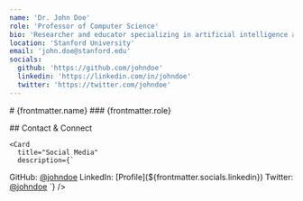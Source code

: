 ```yaml
---
name: 'Dr. John Doe'
role: 'Professor of Computer Science'
bio: 'Researcher and educator specializing in artificial intelligence and its applications in education.'
location: 'Stanford University'
email: 'john.doe@stanford.edu'
socials:
  github: 'https://github.com/johndoe'
  linkedin: 'https://linkedin.com/in/johndoe'
  twitter: 'https://twitter.com/johndoe'
---
```


<Section>
  # {frontmatter.name}
  ### {frontmatter.role}

  <Card
    title="About Me"
    description={frontmatter.bio}
    className="mt-6"
  />
</Section>

<Section>
  ## Contact & Connect

  <div className="grid grid-cols-1 md:grid-cols-2 gap-4">
    <Card
      title="Contact Information"
      description={`📍 ${frontmatter.location}\n📧 ${frontmatter.email}`}
    />
    
    <Card
      title="Social Media"
      description={`
GitHub: [@johndoe](${frontmatter.socials.github})
LinkedIn: [Profile](${frontmatter.socials.linkedin})
Twitter: [@johndoe](${frontmatter.socials.twitter})
      `}
    />
  </div>
</Section>